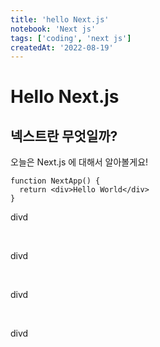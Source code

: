 ```yaml
---
title: 'hello Next.js'
notebook: 'Next js'
tags: ['coding', 'next js']
createdAt: '2022-08-19'
---
```


# Hello Next.js

## 넥스트란 무엇일까?

오늘은 Next.js 에 대해서 알아볼게요!

```
function NextApp() {
  return <div>Hello World</div>
}
```

divd

<br />

divd

<br />

divd

<br />

divd

<br />
